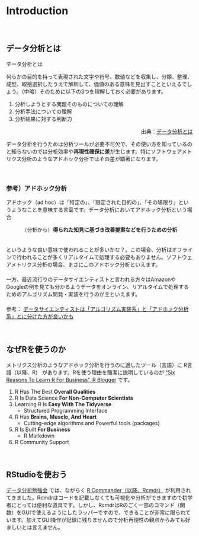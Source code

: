 # Introduction

　  

## データ分析とは
データ分析とは

何らかの目的を持って表現された文字や符号、数値などを収集し、分類、整理、成型、取捨選択したうえで解釈して、価値のある意味を見出すことといえるでしょう。（中略）そのために以下の3つを理解しておく必要があります。

1) 分析しようとする問題そのものについての理解
1) 分析手法についての理解
1) 分析結果に対する判断力

<p align=right>出典：[データ分析とは <i class="fa fa-external-link"></i>](https://www.albert2005.co.jp/knowledge/statistics_analysis/statistics_basics/data_analysis){target="_blank" title="データ分析基礎知識"}</p>  

データ分析を行うためは分析ツールが必要不可欠で、その使い方を知っているのと知らないのでは分析効率や**再現性確保に差**が生じます。特にソフトウェアメトリクス分析のようなアドホック分析ではその差が顕著になります。

　  

### 参考）アドホック分析 {-}
アドホック（ad hoc）は「特定の」、「限定された目的の」、「その場限り」というようなことを意味する言葉です。データ分析においてアドホック分析という場合

<center>（分析から）**得られた知見に基づき改善提案などを行うための分析**</center>  
　  
というような良い意味で使われることが多いかな？。この場合、分析はオフラインで行われることが多くリアルタイムで処理する必要もありません。ソフトウェアメトリクス分析の場合、まさにこのアドホック分析といえます。  
　  
一方、最近流行りのデータサイエンティストと言われる方々はAmazonやGoogleの例を見ても分かるようデータをオンライン、リアルタイムで処理するためのアルゴリズム開発・実装を行うのが主といえます。  
　  
参考： [データサイエンティストは「アルゴリズム実装系」と「アドホック分析系」とに分けた方が良いかも](https://tjo.hatenablog.com/entry/2013/08/01/200702)

　  

## なぜRを使うのか
メトリクス分析のようなアドホック分析を行うのに適したツール（言語）に R言語（以降、R） があります。Rを使う理由を簡潔に説明しているのが ["Six Reasons To Learn R For Business", R Blogger](https://www.r-bloggers.com/six-reasons-to-learn-r-for-business/){target="_blank"} です。

1. R Has The Best **Overall Qualities**
1. R Is Data Science **For Non-Computer Scientists**
1. Learning R Is **Easy With The Tidyverse**
    * Structured Programming Interface
1. R Has **Brains, Muscle, And Heart**
    * Cutting-edge algorithms and Powerful tools (packages)
1. R Is Built **For Business**
    * R Markdown
1. R Community Support

　  

## RStudioを使おう
[データ分析勉強会]() では、ながらく [R Commander（以降、Rcmdr）]() が利用されてきました。Rcmdrはコードを記載しなくても可視化や分析ができますので初学者にとっては便利な道具です。しかし、RcmdrはRのごく一部のコマンド（関数）をGUIで使えるようにしたラッパーですので、できることが非常に限られています。加えてGUI操作が記録に残りませんので分析再現性の観点からみても好ましいとは言えません。
